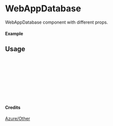 
<Meta of={WebAppDatabase} title="Azure/Other/WebAppDatabase" />

# WebAppDatabase

WebAppDatabase component with different props.

#### Example

<Canvas of={WebAppDatabase.Primary} />

## Usage

```ts
import { WebAppDatabase } from "yadl-ui";

const Example = () => {
  return (
      <WebAppDatabase />
  );
};

export default Example;
```

#### Credits
[Azure/Other](https://learn.microsoft.com/en-us/azure/architecture/icons/)
